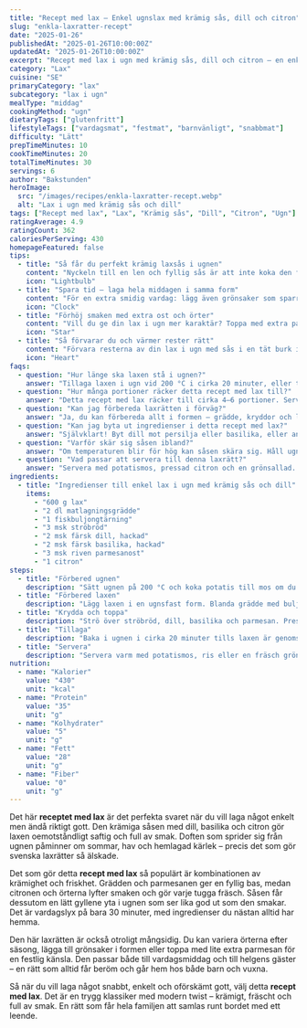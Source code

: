 ```yaml
---
title: "Recept med lax – Enkel ugnslax med krämig sås, dill och citron"
slug: "enkla-laxratter-recept"
date: "2025-01-26"
publishedAt: "2025-01-26T10:00:00Z"
updatedAt: "2025-01-26T10:00:00Z"
excerpt: "Recept med lax i ugn med krämig sås, dill och citron – en enkel, lyxig och smakrik rätt som hela familjen älskar. Klart på 30 minuter – prova redan ikväll!"
category: "Lax"
cuisine: "SE"
primaryCategory: "lax"
subcategory: "lax i ugn"
mealType: "middag"
cookingMethod: "ugn"
dietaryTags: ["glutenfritt"]
lifestyleTags: ["vardagsmat", "festmat", "barnvänligt", "snabbmat"]
difficulty: "Lätt"
prepTimeMinutes: 10
cookTimeMinutes: 20
totalTimeMinutes: 30
servings: 6
author: "Bakstunden"
heroImage:
  src: "/images/recipes/enkla-laxratter-recept.webp"
  alt: "Lax i ugn med krämig sås och dill"
tags: ["Recept med lax", "Lax", "Krämig sås", "Dill", "Citron", "Ugn"]
ratingAverage: 4.9
ratingCount: 362
caloriesPerServing: 430
homepageFeatured: false
tips:
  - title: "Så får du perfekt krämig laxsås i ugnen"
    content: "Nyckeln till en len och fyllig sås är att inte koka den för hårt. När grädden blandas med buljong och parmesan får du en rund smak som lyfter laxen. Citronsaften balanserar sältan och dill ger friskhet. Låt såsen bubbla lätt i ugnen medan laxen tillagas – det ger en sammetslen textur och magisk smak varje gång."
    icon: "Lightbulb"
  - title: "Spara tid – laga hela middagen i samma form"
    content: "För en extra smidig vardag: lägg även grönsaker som sparris, tomater eller broccolibuketter direkt i formen med laxen. De tillagas perfekt i såsen samtidigt som laxen blir saftig. Ett smart sätt att få allt klart samtidigt – mindre disk, mer njutning!"
    icon: "Clock"
  - title: "Förhöj smaken med extra ost och örter"
    content: "Vill du ge din lax i ugn mer karaktär? Toppa med extra parmesan, eller blanda in lite vitlök i såsen. Prova även färsk persilja eller gräslök tillsammans med dillen. Kombinationen av örter, citron och ost ger en fyllig, krämig smak som känns både lyxig och hemlagad."
    icon: "Star"
  - title: "Så förvarar du och värmer rester rätt"
    content: "Förvara resterna av din lax i ugn med sås i en tät burk i kyl i upp till två dagar. Värm försiktigt på låg värme i mikro eller ugn så att såsen inte skär sig. Den är också god kall med potatis eller i sallad – en perfekt lunch dagen efter!"
    icon: "Heart"
faqs:
  - question: "Hur länge ska laxen stå i ugnen?"
    answer: "Tillaga laxen i ugn vid 200 °C i cirka 20 minuter, eller tills den är genomstekt och såsen bubblar. Håll koll så laxen inte blir torr – den ska vara mjuk och saftig i mitten."
  - question: "Hur många portioner räcker detta recept med lax till?"
    answer: "Detta recept med lax räcker till cirka 4–6 portioner. Servera med potatismos, ris eller ugnsrostade grönsaker för en komplett måltid som passar hela familjen."
  - question: "Kan jag förbereda laxrätten i förväg?"
    answer: "Ja, du kan förbereda allt i formen – grädde, kryddor och lax – och förvara i kyl upp till sex timmar innan tillagning. Perfekt för stressfria middagar eller bjudningar."
  - question: "Kan jag byta ut ingredienser i detta recept med lax?"
    answer: "Självklart! Byt dill mot persilja eller basilika, eller använd grädde med lägre fetthalt. Du kan även lägga till en skvätt vitt vin i såsen för extra djup och fräschör."
  - question: "Varför skär sig såsen ibland?"
    answer: "Om temperaturen blir för hög kan såsen skära sig. Håll ugnen på max 200 °C och låt rätten sjuda jämnt. Grädden och parmesanen binder såsen perfekt när den tillagas lugnt."
  - question: "Vad passar att servera till denna laxrätt?"
    answer: "Servera med potatismos, pressad citron och en grönsallad. Såsen gör rätten komplett, men du kan även lägga till nybakat bröd för en extra lyxig känsla."
ingredients:
  - title: "Ingredienser till enkel lax i ugn med krämig sås och dill"
    items:
      - "600 g lax"
      - "2 dl matlagningsgrädde"
      - "1 fiskbuljongtärning"
      - "3 msk ströbröd"
      - "2 msk färsk dill, hackad"
      - "2 msk färsk basilika, hackad"
      - "3 msk riven parmesanost"
      - "1 citron"
steps:
  - title: "Förbered ugnen"
    description: "Sätt ugnen på 200 °C och koka potatis till mos om du vill servera med det."
  - title: "Förbered laxen"
    description: "Lägg laxen i en ugnsfast form. Blanda grädde med buljongtärning och häll runt laxen."
  - title: "Krydda och toppa"
    description: "Strö över ströbröd, dill, basilika och parmesan. Pressa citron över allt."
  - title: "Tillaga"
    description: "Baka i ugnen i cirka 20 minuter tills laxen är genomstekt och såsen bubblar."
  - title: "Servera"
    description: "Servera varm med potatismos, ris eller en fräsch grönsallad."
nutrition:
  - name: "Kalorier"
    value: "430"
    unit: "kcal"
  - name: "Protein"
    value: "35"
    unit: "g"
  - name: "Kolhydrater"
    value: "5"
    unit: "g"
  - name: "Fett"
    value: "28"
    unit: "g"
  - name: "Fiber"
    value: "0"
    unit: "g"
---
```


Det här **receptet med lax** är det perfekta svaret när du vill laga något enkelt men ändå riktigt gott. Den krämiga såsen med dill, basilika och citron gör laxen oemotståndligt saftig och full av smak. Doften som sprider sig från ugnen påminner om sommar, hav och hemlagad kärlek – precis det som gör svenska laxrätter så älskade.

Det som gör detta **recept med lax** så populärt är kombinationen av krämighet och friskhet. Grädden och parmesanen ger en fyllig bas, medan citronen och örterna lyfter smaken och gör varje tugga fräsch. Såsen får dessutom en lätt gyllene yta i ugnen som ser lika god ut som den smakar. Det är vardagslyx på bara 30 minuter, med ingredienser du nästan alltid har hemma.

Den här laxrätten är också otroligt mångsidig. Du kan variera örterna efter säsong, lägga till grönsaker i formen eller toppa med lite extra parmesan för en festlig känsla. Den passar både till vardagsmiddag och till helgens gäster – en rätt som alltid får beröm och går hem hos både barn och vuxna.

Så när du vill laga något snabbt, enkelt och oförskämt gott, välj detta **recept med lax**. Det är en trygg klassiker med modern twist – krämigt, fräscht och full av smak. En rätt som får hela familjen att samlas runt bordet med ett leende.
